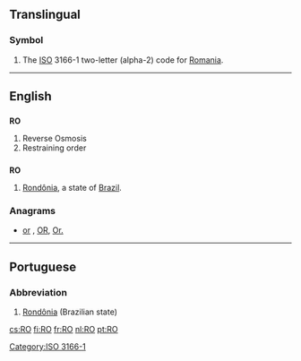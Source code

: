 {{also|Appendix:Variations of "ro"}}
==Translingual==
===Symbol===
{{infl|mul|symbol}}
# The [[ISO]] 3166-1 two-letter (alpha-2) code for [[Romania]].

[[Category:ISO 3166-1]]
----

==English==

==={{initialism}}===
'''RO'''

# Reverse Osmosis
# Restraining order

==={{abbreviation}}===
'''RO'''

# [[Rondônia]], a state of [[Brazil]].

===Anagrams===
* [[or#English|or]] , [[OR#English|OR]], [[Or.#English|Or.]]


----

==Portuguese==

===Abbreviation===
{{infl|pt|abbreviation}}

# [[Rondônia]] (Brazilian state)

[[cs:RO]]
[[fi:RO]]
[[fr:RO]]
[[nl:RO]]
[[pt:RO]]